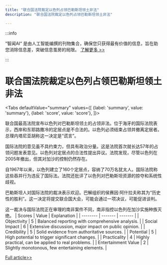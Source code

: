 ```yaml
---
title: "联合国法院裁定以色列占领巴勒斯坦领土非法"
description: "联合国法院裁定以色列占领巴勒斯坦领土非法"

---
```



:::info

“智闻AI“ 是由人工智能编撰的刊物集合，确保您只获得最有价值的信息，旨在助您消除信息差，突破信息茧房的局限。  [了解更多 >>](/)

:::

# 联合国法院裁定以色列占领巴勒斯坦领土非法


<Tabs
	defaultValue="summary"
	values={[
	{label: 'summary', value: 'summary'},
	{label: 'score', value: 'score'},
]}>
<TabItem value="summary">


联合国最高法院宣布以色列对巴勒斯坦领土的占领非法。位于海牙的国际法院表示，西岸和东耶路撒冷的定居点是不合法的。以色列必须结束占领并撤离定居者。总理内塔尼亚胡称这一决定是“谎言”。

国际法院的意见虽不具约束力，但具有政治分量。这是法院首次就长达57年的占领问题发表意见。以色列对定居点的合法性提出异议。法院发现，尽管以色列在2005年撤出，但其对加沙的控制仍然存在。

自1967年以来，以色列建立了160个定居点，容纳了70万名犹太人。国际法院称这些吞并行为违反了国际法。法院还批评了以色列对巴勒斯坦资源的掠夺和系统性歧视。

巴勒斯坦人对国际法院的裁决表示欢迎。巴解组织的侯赛因·阿什拉夫称其为“历史性的胜利”。这一决定将提交联合国大会，可能会通过一项决议，可能促进谈判。

这一裁决与国际法院正在审理的南非案件不同，南非指控以色列在加沙实施种族灭绝。
</TabItem>
<TabItem value="score">
	| Scores     | Value   | Explanation |
	| -------- | ------- | ------- |
	| Objectivity  | 5    | Balanced reporting with comprehensive analysis.    |
	| Social Impact | 6     | Extensive discussion, major impact on public opinion.    |
	| Credibility    | 5    | Solid evidence from authoritative sources.    |
	| Potential    | 5    | High potential to trigger significant changes.    |
	| Practicality    | 4    | Highly practical, can be applied to real problems.    |
	| Entertainment Value    | 2    | Slightly monotonous, few entertaining elements.    |
</TabItem>
</Tabs>

[Full article>>](https://www.bbc.com/news/articles/cjerjzxlpvdo)
